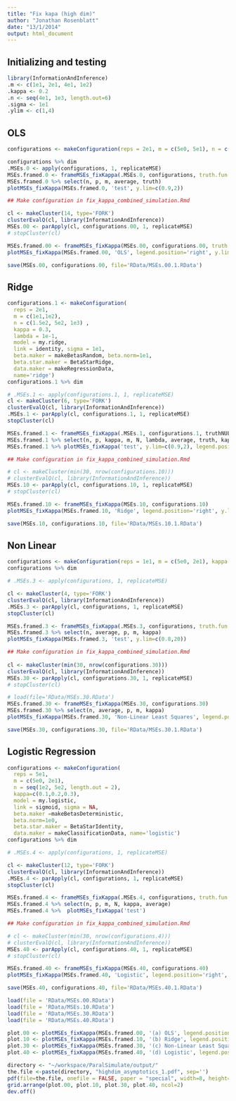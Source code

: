 ```yaml
---
title: "Fix kapa (high dim)"
author: "Jonathan Rosenblatt"
date: "13/1/2014"
output: html_document
---
```


## Initializing and testing
```r
library(InformationAndInference)
.m <- c(1e1, 2e1, 4e1, 1e2)
.kappa <- 0.2
.n <- seq(4e1, 1e3, length.out=6)
.sigma <- 1e1
.ylim <- c(1,4)
```



## OLS
```r
configurations <- makeConfiguration(reps = 2e1, m = c(5e0, 5e1), n = c(1.5e2, 1e3) , kappa = 0.1, model = my.ols, link = identity, sigma = 1e1, beta.maker = makeBetasRandom, beta.norm=1e0, beta.star.maker = BetaStarIdentity, data.maker = makeRegressionData, name='ols') 

configurations %>% dim
.MSEs.0 <- apply(configurations, 1, replicateMSE)
MSEs.framed.0 <- frameMSEs_fixKappa(.MSEs.0, configurations, truth.fun = truthOLS)
MSEs.framed.0 %>% select(n, p, m, average, truth)
plotMSEs_fixKappa(MSEs.framed.0, 'test', y.lim=c(0.9,2))
```


```r
## Make configuration in fix_kappa_combined_simulation.Rmd

cl <- makeCluster(14, type='FORK')
clusterEvalQ(cl, library(InformationAndInference))
MSEs.00 <- parApply(cl, configurations.00, 1, replicateMSE)
# stopCluster(cl)
```


```r
MSEs.framed.00 <- frameMSEs_fixKappa(MSEs.00, configurations.00, truth.fun=truthOLS)
plotMSEs_fixKappa(MSEs.framed.00, 'OLS', legend.position='right', y.lim=.ylim)
```

```r
save(MSEs.00, configurations.00, file='RData/MSEs.00.1.RData')
```



## Ridge
```r
configurations.1 <- makeConfiguration(
  reps = 2e1, 
  m = c(1e1,1e2), 
  n = c(1.5e2, 5e2, 1e3) , 
  kappa = 0.3, 
  lambda = 1e-1, 
  model = my.ridge, 
  link = identity, sigma = 1e1, 
  beta.maker = makeBetasRandom, beta.norm=1e1,
  beta.star.maker = BetaStarRidge, 
  data.maker = makeRegressionData,
  name='ridge') 
configurations.1 %>% dim

# .MSEs.1 <- apply(configurations.1, 1, replicateMSE)
cl <- makeCluster(6, type='FORK')
clusterEvalQ(cl, library(InformationAndInference))
.MSEs.1 <- parApply(cl, configurations.1, 1, replicateMSE)
stopCluster(cl)

MSEs.framed.1 <- frameMSEs_fixKappa(.MSEs.1, configurations.1, truthNULL)
MSEs.framed.1 %>% select(n, p, kappa, m, N, lambda, average, truth, kappa)
MSEs.framed.1 %>% plotMSEs_fixKappa('test', y.lim=c(0.9,2), legend.position='right')
```



```r
## Make configuration in fix_kappa_combined_simulation.Rmd

# cl <- makeCluster(min(30, nrow(configurations.10)))
# clusterEvalQ(cl, library(InformationAndInference))
MSEs.10 <- parApply(cl, configurations.10, 1, replicateMSE)
# stopCluster(cl)
```



```r
MSEs.framed.10 <- frameMSEs_fixKappa(MSEs.10, configurations.10)
plotMSEs_fixKappa(MSEs.framed.10, 'Ridge', legend.position='right', y.lim=c(1,2))
```


```r
save(MSEs.10, configurations.10, file='RData/MSEs.10.1.RData')
```




## Non Linear
```r
configurations <- makeConfiguration(reps = 1e1, m = c(5e0, 2e1), kappa = 0.5, n = c(2e2, 4e2), lambda = NA, model = my.log.link, link = exp, sigma = 1e0, beta.maker = makeBetasRandom, beta.norm=1e0, beta.star.maker = BetaStarIdentity, data.maker = makeRegressionData, name='nls') 
configurations %>% dim

# .MSEs.3 <- apply(configurations, 1, replicateMSE)

cl <- makeCluster(4, type='FORK')
clusterEvalQ(cl, library(InformationAndInference))
.MSEs.3 <- parApply(cl, configurations, 1, replicateMSE)
stopCluster(cl)

MSEs.framed.3 <- frameMSEs_fixKappa(.MSEs.3, configurations, truth.fun = truthNULL)
MSEs.framed.3 %>% select(n, average, p, m, kappa)
plotMSEs_fixKappa(MSEs.framed.3, 'test', y.lim=c(0.8,20))
```


```r
## Make configuration in fix_kappa_combined_simulation.Rmd
                  
cl <- makeCluster(min(30, nrow(configurations.30)))
clusterEvalQ(cl, library(InformationAndInference))
MSEs.30 <- parApply(cl, configurations.30, 1, replicateMSE)
# stopCluster(cl)
```


```r
# load(file='RData/MSEs.30.RData')
MSEs.framed.30 <- frameMSEs_fixKappa(MSEs.30, configurations.30)
MSEs.framed.30 %>% select(n, average, p, m, kappa)
plotMSEs_fixKappa(MSEs.framed.30, 'Non-Linear Least Squares', legend.position='right', y.lim=.ylim )
```

```r
save(MSEs.30, configurations.30, file='RData/MSEs.30.1.RData')
```


## Logistic Regression
```r
configurations <- makeConfiguration(
  reps = 5e1, 
  m = c(5e0, 2e1), 
  n = seq(1e2, 5e2, length.out = 2), 
  kappa=c(0.1,0.2,0.3), 
  model = my.logistic, 
  link = sigmoid, sigma = NA, 
  beta.maker =makeBetasDeterministic, 
  beta.norm=1e0,
  beta.star.maker = BetaStarIdentity, 
  data.maker = makeClassificationData, name='logistic') 
configurations %>% dim

# .MSEs.4 <- apply(configurations, 1, replicateMSE)

cl <- makeCluster(12, type='FORK')
clusterEvalQ(cl, library(InformationAndInference))
.MSEs.4 <- parApply(cl, configurations, 1, replicateMSE)
stopCluster(cl)

MSEs.framed.4 <- frameMSEs_fixKappa(.MSEs.4, configurations, truth.fun = truthNULL)
MSEs.framed.4 %>% select(n, p, m, N, kappa, average)
MSEs.framed.4 %>%  plotMSEs_fixKappa('test')
```



```r
## Make configuration in fix_kappa_combined_simulation.Rmd

# cl <- makeCluster(min(30, nrow(configurations.4)))
# clusterEvalQ(cl, library(InformationAndInference))
MSEs.40 <- parApply(cl, configurations.40, 1, replicateMSE)
# stopCluster(cl)
```

```r
MSEs.framed.40 <- frameMSEs_fixKappa(MSEs.40, configurations.40)
plotMSEs_fixKappa(MSEs.framed.40, 'Logistic', legend.position='right', y.lim=c(1,15))
```

```r
save(MSEs.40, configurations.40, file='RData/MSEs.40.1.RData')
```


```r
load(file = 'RData/MSEs.00.RData')
load(file = 'RData/MSEs.10.RData')
load(file = 'RData/MSEs.30.RData')
load(file = 'RData/MSEs.40.RData')

plot.00 <- plotMSEs_fixKappa(MSEs.framed.00, '(a) OLS', legend.position='none', y.lim=c(1,1.5))
plot.10 <- plotMSEs_fixKappa(MSEs.framed.10, '(b) Ridge', legend.position='none', y.lim=c(1,1.5))
plot.30 <- plotMSEs_fixKappa(MSEs.framed.30, '(c) Non-Linear Least Squares', legend.position='none', y.lim=.ylim )
plot.40 <- plotMSEs_fixKappa(MSEs.framed.40, '(d) Logistic', legend.position='none', y.lim=c(1,15))

directory <- "~/workspace/ParalSimulate/output/"
the.file <-paste(directory, "highdim_asymptotics_1.pdf", sep='')
pdf(file=the.file, onefile = FALSE, paper = "special", width=8, height=8)
grid.arrange(plot.00, plot.10, plot.30, plot.40, ncol=2)
dev.off()
```


